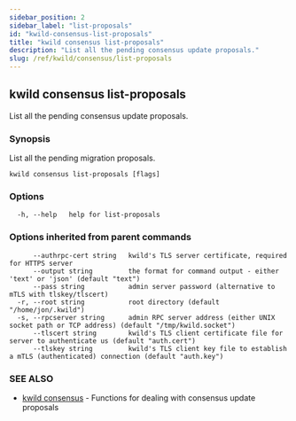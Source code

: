 ```yaml
---
sidebar_position: 2
sidebar_label: "list-proposals"
id: "kwild-consensus-list-proposals"
title: "kwild consensus list-proposals"
description: "List all the pending consensus update proposals."
slug: /ref/kwild/consensus/list-proposals
---
```


## kwild consensus list-proposals

List all the pending consensus update proposals.

### Synopsis

List all the pending migration proposals.

```
kwild consensus list-proposals [flags]
```

### Options

```
  -h, --help   help for list-proposals
```

### Options inherited from parent commands

```
      --authrpc-cert string   kwild's TLS server certificate, required for HTTPS server
      --output string         the format for command output - either 'text' or 'json' (default "text")
      --pass string           admin server password (alternative to mTLS with tlskey/tlscert)
  -r, --root string           root directory (default "/home/jon/.kwild")
  -s, --rpcserver string      admin RPC server address (either UNIX socket path or TCP address) (default "/tmp/kwild.socket")
      --tlscert string        kwild's TLS client certificate file for server to authenticate us (default "auth.cert")
      --tlskey string         kwild's TLS client key file to establish a mTLS (authenticated) connection (default "auth.key")
```

### SEE ALSO

* [kwild consensus](/docs/ref/kwild/consensus)	 - Functions for dealing with consensus update proposals

